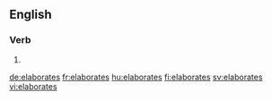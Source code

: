 {{also|élaborâtes}}
==English==

===Verb===
{{head|en|verb form}}

# {{en-third-person singular of|elaborate}}

[[de:elaborates]]
[[fr:elaborates]]
[[hu:elaborates]]
[[fi:elaborates]]
[[sv:elaborates]]
[[vi:elaborates]]